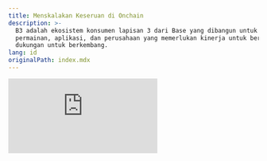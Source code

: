 ```yaml
---
title: Menskalakan Keseruan di Onchain
description: >-
  B3 adalah ekosistem konsumen lapisan 3 dari Base yang dibangun untuk
  permainan, aplikasi, dan perusahaan yang memerlukan kinerja untuk berskala dan
  dukungan untuk berkembang.
lang: id
originalPath: index.mdx
---
```

<iframe
  className="aspect-video w-full rounded-xl"
  src="https://customer-gg6qs7nm5ue94t64.cloudflarestream.com/f592c95cd17c7620035dfa9c90dd1afb/iframe?muted=true&loop=true&autoplay=true&poster=https%3A%2F%2Fcustomer-gg6qs7nm5ue94t64.cloudflarestream.com%2Ff592c95cd17c7620035dfa9c90dd1afb%2Fthumbnails%2Fthumbnail.jpg%3Ftime%3D%26height%3D600"
  title="B3 SDK"
  frameBorder="0"
  allow="accelerometer; autoplay; clipboard-write; encrypted-media; gyroscope; picture-in-picture"
  allowFullScreen
/>

<br />

<Card title="Panduan Cepat" icon="rocket" horizontal href="/quickstart">
  Mulai dan jalankan dengan B3 SDK dalam waktu kurang dari 5 menit
</Card>

## Ekosistem Produk

B3 adalah portofolio produk yang dirancang untuk membawa generasi berikutnya dari aplikasi, kreativitas, dan perdagangan ke blockchain.

<Card title="Lapisan Protokol" icon="circle-nodes" href="/protocol/scaling" cta="Pelajari Lebih Lanjut">
  Lapisan protokol B3 adalah tulang punggung multi-blockchain dari ekosistem B3.
</Card>

<Card title="Lapisan Ekosistem" icon="globe" href="/ecosystem/introduction" cta="Alat Pengembang">
  Lapisan ekosistem B3 adalah infrastruktur pengembang akses terbuka, alat, dan layanan untuk membangun di B3.
</Card>

<Card title="Lapisan Aplikasi" icon="globe" href="https://explorer.b3.fun/apps" cta="Jelajahi Aplikasi">
  Kami tidak hanya membangun alat, B3 mengirimkan aplikasi konsumen yang membawa kesenangan ke blockchain & mengembalikan nilai ke token \$B3.
</Card>

### B3 AppChains Rantai Super Skalabel

B3 bukan hanya rantai lain, B3 menghubungkan pengalaman menyenangkan - game, aplikasi, proyek konsumen - ke dalam ekosistem yang modular, skalabel, terbuka, terhubung, dan siap untuk berkembang.

Dibuat oleh tim alumni Base/Coinbase dan kontributor OG Ethereum.

- **infra modular**

  pilih tumpukan Anda, menetap di mana saja—base, ethereum, solana, lebih banyak lagi.

- **jaringan multi-rantai**

  luncurkan di mainnet b3 atau buat gamechain Anda sendiri dengan dukungan bawaan.

- **likuiditas superfluid**

  primitif bawaan untuk transaksi instan, hadiah, dan pengalaman lintas-aplikasi.

<img src="/images/gamechains-diagram.jpg" alt="Banner B3" className="w-full rounded-2xl" />

<Steps>
  <Step title="Diamankan oleh Base">
    B3 beroperasi sebagai L3 yang menetap di Base, menyediakan blockspace khusus untuk gaming dengan
    transaksi super cepat dan biaya sub-sen.
  </Step>
  <Step title="Jaringan Multi-rantai">
    Appchains menetap ke B3, dengan infrastruktur protokol kami yang menyederhanakan kompleksitas berurusan dengan banyak
    rantai.
  </Step>
</Steps>

<Card title="Appchain yang Skalabel Secara Horizontal" icon="rocket" horizontal href="/protocol/scaling">
  Pelajari tentang arsitektur appchain unik B3, cara paling skalabel untuk membangun di blockchain.
</Card>

## Kekuatan untuk Pengembang

<img src="/images/b3-banner.png" alt="Jembatan ke B3" className="w-full rounded-xl" />

Bangun dengan alat, sdk, dokumen, dan dukungan nyata yang memungkinkan Anda bergerak dari nol ke live dalam waktu rekor. Jelajahi SDK B3 untuk segera membangun pengalaman onchain yang luar biasa:

<CardGroup cols={2}>
  <Card title="API Data Gratis" icon="database" href="/data/api-reference/introduction">
    API data & pengindeksan yang gratis, konsolidasi & kaya di B3.
  </Card>
  <Card title="B3 SDKs" icon="code" href="/ecosystem/introduction">
    Akses pengguna, likuiditas lintas rantai, luncurkan token & lainnya.
  </Card>
</CardGroup>

## Apa yang Dapat Anda Bangun

<CardGroup cols={2}>
  <Card href="/sdk/global-account/authentication">
    <img
      src="/images/login-banner.jpg"
      className="w-full h-48 object-cover rounded-xl mb-4"
    />

    <h3 className="text-lg font-semibold text-primary block mb-1">Login Instan</h3>


    Secara instan onboarding pemain dengan akun pintar terintegrasi—hanya satu klik dan mereka masuk ke dalam game.

  </Card>
  <Card href="/sdk/global-account/introduction">
    <img
      src="/images/profiles-banner.jpg"
      className="w-full h-48 object-cover rounded-xl mb-4"
    />

    <h3 className="text-lg font-semibold text-primary block mb-1">Kenali Identitas Pemain Anda</h3>

    Buka akses instan ke data pemain di seluruh ekosistem dan data gamer onchain mereka.

  </Card>
</CardGroup>

### Skalakan Game Anda

<CardGroup cols={2}>
  <Card href="/basement/introduction">
    <img
      src="/images/leaderboards-banner.jpg"
      className="w-full h-48 object-cover rounded-xl mb-4"
    />

    <h3 className="text-lg font-semibold text-primary block mb-1">Terapkan Leaderboard Onchain</h3>


    Buat peringkat kompetitif yang terikat pada data gameplay nyata dan pencapaian lintas-game.

  </Card>
  <Card href="/basement/introduction">
    <img
      src="/images/achievements-banner.jpg"
      className="w-full h-48 object-cover rounded-xl mb-4"
    />

    <h3 className="text-lg font-semibold text-primary block mb-1">Buat Pencapaian Kustom</h3>


    Buat pencapaian onchain yang terikat pada gameplay, loyalitas, atau aksi komunitas. Biarkan pemain memamerkan kemenangan mereka di seluruh ekosistem.

  </Card>
  <Card href="/basement/introduction">
    <img
      src="/images/tournaments-banner.jpg"
      className="w-full h-48 object-cover rounded-xl mb-4"
    />

    <h3 className="text-lg font-semibold text-primary block mb-1">Luncurkan Turnamen Instan</h3>


    Segera buat turnamen untuk meningkatkan retensi, mendorong kompetisi, dan memonetisasi game Anda.

  </Card>
  <Card href="/basement/introduction">
    <img
      src="/images/versus-banner.jpg"
      className="w-full h-48 object-cover rounded-xl mb-4"
    />

    <h3 className="text-lg font-semibold text-primary block mb-1">Aktifkan Duel Taruhan</h3>


    Izinkan pemain menantang satu sama lain secara real-time PvP. Tambahkan taruhan, XP, atau hadiah untuk setiap pertandingan.

  </Card>
  <Card href="/sdk/global-account/permissions">
    <img
      src="/images/unlock-banner.jpg"
      className="w-full h-48 object-cover rounded-xl mb-4"
    />

    <h3 className="text-lg font-semibold text-primary block mb-1">Ciptakan Eksklusivitas dengan Token Gating</h3>


    Aktifkan pengguna untuk membuka konten eksklusif, mode game, atau keuntungan berdasarkan kepemilikan NFT atau token.

  </Card>
  <Card href="/ecosystem/introduction">
    <img
      src="/images/notifications-banner.jpg"
      className="w-full h-48 object-cover rounded-xl mb-4"
    />

    <h3 className="text-lg font-semibold text-primary block mb-1">Kirim Notifikasi Onchain</h3>

    Picu peringatan berbasis dompet yang terikat pada gameplay, pencapaian, drop, atau event untuk menarik kembali pengguna.

  </Card>
</CardGroup>

### Buka Cara Baru untuk Monetisasi

<CardGroup cols={2}>
  <Card href="/anyspend/introduction">
    <img
      src="/images/anyspend-example-banner.jpg"
      className="w-full h-48 object-cover rounded-xl mb-4"
    />

    <h3 className="text-lg font-semibold text-primary block mb-1">Terima Pembayaran Tanpa Hambatan</h3>


    Aktifkan pengguna untuk melakukan pembelian tanpa KYC menggunakan fiat atau token APA SAJA di rantai MANA SAJA. Ini cara paling mudah untuk membayar.

  </Card>
  <Card href="/createkit/introduction">
    <img
      src="/images/claim-banner.jpg"
      className="w-full h-48 object-cover rounded-xl mb-4"
    />

    <h3 className="text-lg font-semibold text-primary block mb-1">Buat Token Game Asli</h3>


    Dengan mudah buat token kustom yang mendukung kemajuan, hadiah, atau kepemilikan—secara asli terikat pada logika game Anda.

  </Card>
  <Card href="/createkit/introduction">
    <img
      src="/images/marketplace-banner.jpg"
      className="w-full h-48 object-cover rounded-xl mb-4"
    />

    <h3 className="text-lg font-semibold text-primary block mb-1">Ubah Aset Apa Pun menjadi Marketplace</h3>


    Dari pencapaian hingga skin hingga konten yang dibuat pengguna, ubah aset dalam game apa pun menjadi koleksi yang dapat diperdagangkan pemain.

  </Card>
</CardGroup>

## Mengapa Memilih B3?

<AccordionGroup>
  <Accordion title="Cepat dan Murah">
    B3 menyediakan transaksi super cepat dengan biaya sub-sen melalui blockspace khusus untuk gaming, dibangun sebagai L3
    yang menetap di Base.
  </Accordion>
  <Accordion title="Menetap di Base">
    Base adalah L2 yang aman, biaya rendah, ramah pembangun yang diinkubasi oleh Coinbase. B3 memanfaatkan Base sebagai lapisan penyelesaian,
    berkontribusi pada ekosistem Base sambil memperluas kemampuannya.
  </Accordion>
  <Accordion title="Dapat Diskalakan">
    Luncurkan game skala web2 dengan mesin rollup B3 yang diskalakan secara horizontal dengan sharding di lapisan aplikasi,
    mengorkestrasi sidecar khusus untuk operasi berat komputasi.
  </Accordion>
  <Accordion title="Hyper-Operable">
    Arsitektur komposabel B3 memungkinkan interoperabilitas mulus antara appchains, aset, dan token. Bangun pengalaman lintas-rantai sejati.
  </Accordion>
  <Accordion title="Ekosistem Terbuka">
    Tidak ada taman bertembok di sini. Siapa pun dapat menerapkan dan membangun di B3, didukung oleh sebagian besar platform dan
    kerangka kerja blockchain utama.
  </Accordion>
</AccordionGroup>

## Komunitas & Sumber Daya

<CardGroup cols={2}>
  <Card title="Komunitas Discord" icon="discord" href="https://discord.gg/b3dotfun">
    Bergabung dengan komunitas pengembang kami untuk dukungan dan diskusi
  </Card>
  <Card title="Repositori GitHub" icon="github" href="https://github.com/b3-fun/b3">
    Berkontribusi pada proyek dan laporkan masalah
  </Card>
</CardGroup>

<Check>
  **Temukan betapa mudahnya membangun di B3** Mulai dengan [Panduan Cepat](/quickstart) kami dan mulai membangun masa depan kesenangan hari ini.
</Check>
